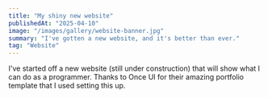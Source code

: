 ```yaml
---
title: "My shiny new website"
publishedAt: "2025-04-10"
image: "/images/gallery/website-banner.jpg"
summary: "I've gotten a new website, and it's better than ever."
tag: "Website"
---
```

I've started off a new website (still under construction) that will show what I can do as a programmer.
Thanks to Once UI for their amazing portfolio template that I used setting this up.
